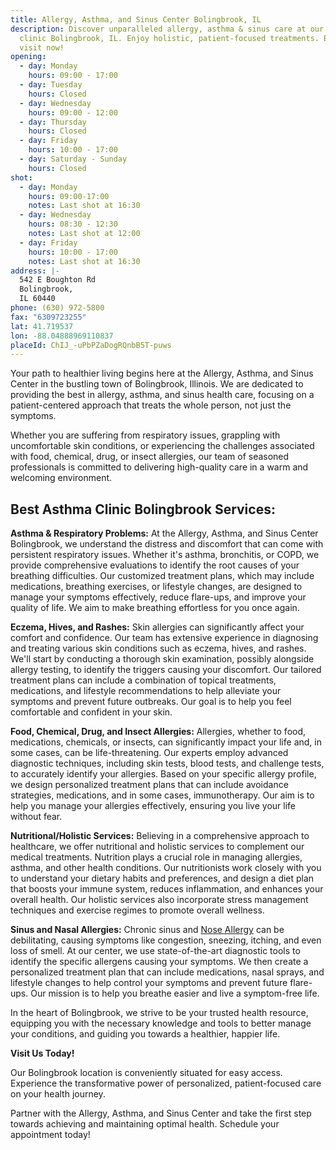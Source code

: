 ```yaml
---
title: Allergy, Asthma, and Sinus Center Bolingbrook, IL
description: Discover unparalleled allergy, asthma & sinus care at our allergy
  clinic Bolingbrook, IL. Enjoy holistic, patient-focused treatments. Book your
  visit now!
opening:
  - day: Monday
    hours: 09:00 - 17:00
  - day: Tuesday
    hours: Closed
  - day: Wednesday
    hours: 09:00 - 12:00
  - day: Thursday
    hours: Closed
  - day: Friday
    hours: 10:00 - 17:00
  - day: Saturday - Sunday
    hours: Closed
shot:
  - day: Monday
    hours: 09:00-17:00
    notes: Last shot at 16:30
  - day: Wednesday
    hours: 08:30 - 12:30
    notes: Last shot at 12:00
  - day: Friday
    hours: 10:00 - 17:00
    notes: Last shot at 16:30
address: |-
  542 E Boughton Rd
  Bolingbrook,
  IL 60440
phone: (630) 972-5800
fax: "6309723255"
lat: 41.719537
lon: -88.04888969110837
placeId: ChIJ_-uPbPZaDogRQnbB5T-puws
---
```

Your path to healthier living begins here at the Allergy, Asthma, and Sinus Center in the bustling town of Bolingbrook, Illinois. We are dedicated to providing the best in allergy, asthma, and sinus health care, focusing on a patient-centered approach that treats the whole person, not just the symptoms.

Whether you are suffering from respiratory issues, grappling with uncomfortable skin conditions, or experiencing the challenges associated with food, chemical, drug, or insect allergies, our team of seasoned professionals is committed to delivering high-quality care in a warm and welcoming environment.

## Best Asthma Clinic Bolingbrook **Services:**

**Asthma & Respiratory Problems:** At the Allergy, Asthma, and Sinus Center Bolingbrook, we understand the distress and discomfort that can come with persistent respiratory issues. Whether it's asthma, bronchitis, or COPD, we provide comprehensive evaluations to identify the root causes of your breathing difficulties. Our customized treatment plans, which may include medications, breathing exercises, or lifestyle changes, are designed to manage your symptoms effectively, reduce flare-ups, and improve your quality of life. We aim to make breathing effortless for you once again.

**Eczema, Hives, and Rashes:** Skin allergies can significantly affect your comfort and confidence. Our team has extensive experience in diagnosing and treating various skin conditions such as eczema, hives, and rashes. We'll start by conducting a thorough skin examination, possibly alongside allergy testing, to identify the triggers causing your discomfort. Our tailored treatment plans can include a combination of topical treatments, medications, and lifestyle recommendations to help alleviate your symptoms and prevent future outbreaks. Our goal is to help you feel comfortable and confident in your skin.

**Food, Chemical, Drug, and Insect Allergies:** Allergies, whether to food, medications, chemicals, or insects, can significantly impact your life and, in some cases, can be life-threatening. Our experts employ advanced diagnostic techniques, including skin tests, blood tests, and challenge tests, to accurately identify your allergies. Based on your specific allergy profile, we design personalized treatment plans that can include avoidance strategies, medications, and in some cases, immunotherapy. Our aim is to help you manage your allergies effectively, ensuring you live your life without fear.

**Nutritional/Holistic Services:** Believing in a comprehensive approach to healthcare, we offer nutritional and holistic services to complement our medical treatments. Nutrition plays a crucial role in managing allergies, asthma, and other health conditions. Our nutritionists work closely with you to understand your dietary habits and preferences, and design a diet plan that boosts your immune system, reduces inflammation, and enhances your overall health. Our holistic services also incorporate stress management techniques and exercise regimes to promote overall wellness.

**Sinus and Nasal Allergies:** Chronic sinus and [Nose Allergy](https://new.aascmed.com/conditions/asthma-and-respiratory-problems/) can be debilitating, causing symptoms like congestion, sneezing, itching, and even loss of smell. At our center, we use state-of-the-art diagnostic tools to identify the specific allergens causing your symptoms. We then create a personalized treatment plan that can include medications, nasal sprays, and lifestyle changes to help control your symptoms and prevent future flare-ups. Our mission is to help you breathe easier and live a symptom-free life.

In the heart of Bolingbrook, we strive to be your trusted health resource, equipping you with the necessary knowledge and tools to better manage your conditions, and guiding you towards a healthier, happier life.

**Visit Us Today!**

Our Bolingbrook location is conveniently situated for easy access. Experience the transformative power of personalized, patient-focused care on your health journey.

Partner with the Allergy, Asthma, and Sinus Center and take the first step towards achieving and maintaining optimal health. Schedule your appointment today!
